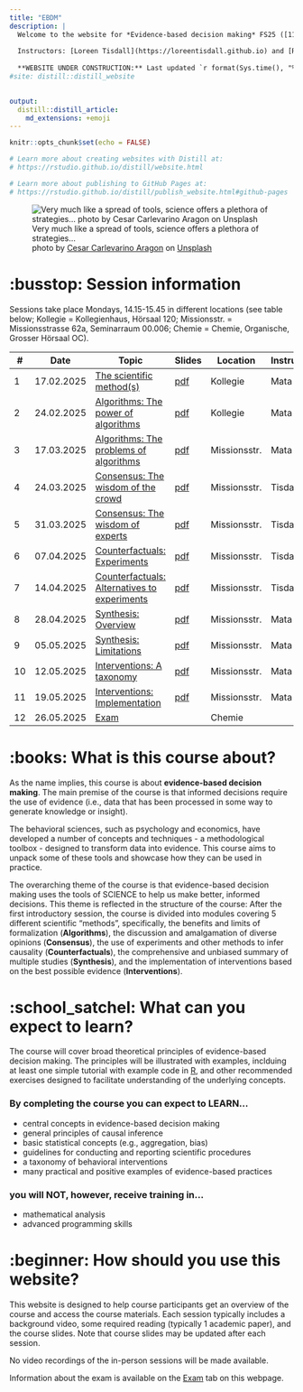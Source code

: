 ```yaml
---
title: "EBDM"
description: |
  Welcome to the website for *Evidence-based decision making* FS25 ([11230-01](https://vorlesungsverzeichnis.unibas.ch/de/vorlesungsverzeichnis?id=289121))
  
  Instructors: [Loreen Tisdall](https://loreentisdall.github.io) and [Rui Mata](https://psychologie.unibas.ch/de/personen/rui-mata/about-me/), University of Basel
  
  **WEBSITE UNDER CONSTRUCTION:** Last updated `r format(Sys.time(), "%a %b %d %X %Y")`
#site: distill::distill_website

    
output: 
  distill::distill_article:
    md_extensions: +emoji
---
```


```r
knitr::opts_chunk$set(echo = FALSE)

# Learn more about creating websites with Distill at:
# https://rstudio.github.io/distill/website.html

# Learn more about publishing to GitHub Pages at:
# https://rstudio.github.io/distill/publish_website.html#github-pages

```

![Very much like a spread of tools, science offers a plethora of strategies... <br> <span>photo by <a href="https://unsplash.com/@carlevarino?utm_source=unsplash&amp;utm_medium=referral&amp;utm_content=creditCopyText">Cesar Carlevarino Aragon</a> on <a href="https://unsplash.com/s/photos/tools?utm_source=unsplash&amp;utm_medium=referral&amp;utm_content=creditCopyText">Unsplash</a></span>](photos/cesar-carlevarino-aragon-NL_DF0Klepc-unsplash.jpg)

# :busstop: Session information

Sessions take place Mondays, 14.15-15.45 in different locations (see table below; Kollegie = Kollegienhaus, Hörsaal 120; Missionsstr. = Missionsstrasse 62a, Seminarraum 00.006; Chemie = Chemie, Organische, Grosser Hörsaal OC).  

::: l-body
| # | Date     | Topic                         | Slides | Location | Instructor |
|---| ---------|-------------------------------|--------| --------| --------|
| 1 | 17.02.2025 | [The scientific method(s)](session1.html) |[pdf](presentations/EBDM_session1.pdf)| Kollegie | Mata|
| 2 | 24.02.2025 | [Algorithms: The power of algorithms](session2.html) |[pdf](presentations/EBDM_session2.pdf) |Kollegie | Mata|
| 3 | 17.03.2025 | [Algorithms: The problems of algorithms](session3.html) |[pdf](presentations/EBDM_session3.pdf) | Missionsstr. | Mata|
| 4 | 24.03.2025 | [Consensus: The wisdom of the crowd](session4.html) |[pdf](presentations/EBDM_session4.pdf) | Missionsstr. | Tisdall|
| 5 | 31.03.2025 | [Consensus: The wisdom of experts](session5.html) |[pdf](presentations/EBDM_session5.pdf) | Missionsstr. | Tisdall|
| 6 | 07.04.2025 | [Counterfactuals: Experiments](session6.html) |[pdf](presentations/EBDM_session6.pdf) | Missionsstr. | Tisdall|
| 7 | 14.04.2025 | [Counterfactuals: Alternatives to experiments](session7.html) |[pdf](presentations/EBDM_session7.pdf) | Missionsstr. | Tisdall|
| 8 | 28.04.2025 | [Synthesis: Overview](session8.html) |[pdf](presentations/EBDM_session8.pdf) | Missionsstr. | Mata|
| 9 | 05.05.2025 | [Synthesis: Limitations](session9.html) |[pdf](presentations/EBDM_session9.pdf) | Missionsstr. | Mata|
| 10 | 12.05.2025 | [Interventions: A taxonomy](session10.html) |[pdf](presentations/EBDM_session10.pdf) | Missionsstr. | Mata|
| 11 | 19.05.2025 | [Interventions: Implementation](session11.html) |[pdf](presentations/EBDM_session11.pdf) | Missionsstr. | Mata|
| 12 | 26.05.2025 | [Exam](exam.html) | | Chemie | |
:::

# :books: What is this course about? 

As the name implies, this course is about **evidence-based decision making**. The main premise of the course is that informed decisions require the use of evidence (i.e., data that has been processed in some way to generate knowledge or insight). 

The behavioral sciences, such as psychology and economics, have developed a number of concepts and techniques - a methodological toolbox - designed to transform data into evidence. This course aims to unpack some of these tools and showcase how they can be used in practice. 

The overarching theme of the course is that evidence-based decision making uses the tools of SCIENCE to help us make better, informed decisions. This theme is reflected in the structure of the course: After the first introductory session, the course is divided into modules covering 5 different scientific "methods", specifically, the benefits and limits of formalization (**Algorithms**), the discussion and amalgamation of diverse opinions (**Consensus**), the use of experiments and other methods to infer causality (**Counterfactuals**), the comprehensive and unbiased summary of multiple studies (**Synthesis**), and the implementation of interventions based on the best possible evidence (**Interventions**). 

# :school_satchel: What can you expect to learn? 

The course will cover broad theoretical principles of evidence-based decision making. The principles will be illustrated with examples, inclduing at least one simple tutorial with example code in [R](https://www.r-project.org), and other recommended exercises designed to facilitate understanding of the underlying concepts.

### By completing the course you can expect to LEARN... 

- central concepts in evidence-based decision making
- general principles of causal inference
- basic statistical concepts (e.g., aggregation, bias)
- guidelines for conducting and reporting scientific procedures  
- a taxonomy of behavioral interventions
- many practical and positive examples of evidence-based practices

### you will NOT, however, receive training in...

- mathematical analysis
- advanced programming skills 

# :beginner: How should you use this website? 

This website is designed to help course participants get an overview of the course and access the course materials. Each session typically includes a background video, some required reading (typically 1 academic paper), and the course slides. Note that course slides may be updated after each session. 

No video recordings of the in-person sessions will be made available. 

Information about the exam is available on the [Exam](exam.html) tab on this webpage.  
